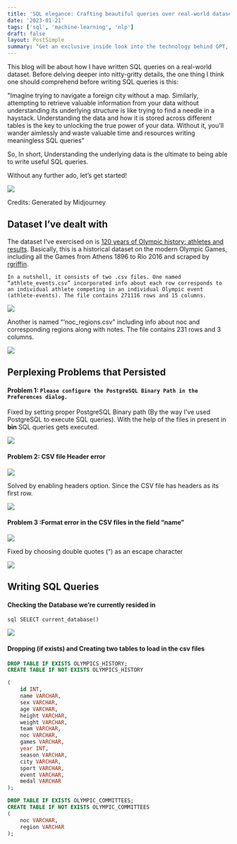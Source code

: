 ```yaml
---
title: 'SQL elegance: Crafting beautiful queries over real-world datasets'
date: '2023-01-21'
tags: ['sql', 'machine-learning', 'nlp']
draft: false
layout: PostSimple
summary: "Get an exclusive inside look into the technology behind GPT, the state-of-the-art language generation AI. Understand the complex mechanisms that power this innovative tool and see how it is revolutionizing the way we write and communicate. Don't miss out on this informative and captivating read."
---
```


This blog will be about how I have written SQL queries on a real-world dataset. Before delving deeper into nitty-gritty details, the one thing I think one should comprehend before writing SQL queries is this: 



"Imagine trying to navigate a foreign city without a map. Similarly, attempting to retrieve valuable information from your data without understanding its underlying structure is like trying to find a needle in a haystack. Understanding the data and how it is stored across different tables is the key to unlocking the true power of your data. Without it, you'll wander aimlessly and waste valuable time and resources writing meaningless SQL queries”



So, In short, Understanding the underlying data is the ultimate to being able to write useful SQL queries. 



Without any further ado, let’s get started!



![](https://lh4.googleusercontent.com/oEbP4JUbY3yqLfUa9W3PAw7m9ccx1tsts_vxr58t_NkFbqLnEKVufq5pZFzDm1f1-VQ5BqPRQhcSAd_9sftg5UdNnS1jzuc7p_drdz2IaDoTJZqAgrP7J3Nzs3ZQQbqiCZqGt4AQQR82uO7Srfwcvhc-YlITYWxz-n7YPK6AdWzKN1_KMKI3c5duddxD6g)

Credits: Generated by Midjourney



## Dataset I’ve dealt with



The dataset I’ve exercised on is [120 years of Olympic history: athletes and results](https://www.kaggle.com/datasets/heesoo37/120-years-of-olympic-history-athletes-and-results?resource=download). Basically, this is a historical dataset on the modern Olympic Games, including all the Games from Athens 1896 to Rio 2016 and scraped by [rgriffin](https://www.kaggle.com/heesoo37).



	In a nutshell, it consists of two .csv files. One named “athlete_events.csv” incorporated info about each row corresponds to an individual athlete competing in an individual Olympic event (athlete-events). The file contains 271116 rows and 15 columns. 



![](https://lh3.googleusercontent.com/AFwI13On1ITQmHwn9Ezv4osf9Xawj8hBfHoOdYQtu6i6BNwXRSRiGRqiizqn4PY1V7gnrbyCdabhZL_GeTbj2nj0tgo1rErsx7omFI0xZQdfbRR0cFqfaxRNyuXAbYZpLn6E112MsyrclB0cZqhRk9hPScdMQi6HTj60N4f5ed1cXPCQBieHUhwAhBwdkQ)



Another is named “‘noc_regions.csv” including info about noc and corresponding regions along with notes. The file contains 231 rows and 3 columns.

![](https://lh4.googleusercontent.com/-54mVueOScUi2Z5M8EnVh8eh3G4MKmfj7chvEPbsuWVWC4g-7O0jq0ofoEvqArGRzwlxhYcF_ubB1d0srpXrkteKtI-6EAXc1uDA-UY_It-u75GpVIKxXG2QbRnXTw7UjaZUQ6JT866FfmL7O6xqj6BFOt7L9vYoVBunq6UK_DOMZXzerFHqjA6WY2PJFw)



## Perplexing Problems that Persisted



#### Problem 1: `Please configure the PostgreSQL Binary Path in the Preferences dialog.`



Fixed by setting proper PostgreSQL Binary path (By the way I’ve used PostgreSQL to execute SQL queries). With the help of the files in present in **bin** SQL queries gets executed.



![](https://lh3.googleusercontent.com/vvr8hb6LtxBPrWKbQj2KpPrtXBce7yjlBIqyjzx-Prjteydj8MCwIGuogsCwodP4zBbDXd_2XX_k8kJf3He_VD7lBJ-jPuCmFXmtVjjqkbWWoJH76PEZHjM-LJ2Kv4J-dNySOE1sN7KG_ARQiKygvdlqS3j11LZcFkL-zveT5JQXIK_mfBr_aSyFH4cwUw)



#### Problem 2: CSV file Header error 

![](https://lh3.googleusercontent.com/Wy6fbWXz6BcBQHey-n3pbRnUtjx_lbqa53wI5rFtZk5DJobh5ximLdjY8UVN4tt0mLbi7XawXl2yh1wt_UwbpQbNcPYCk-r5emcRrdWZoD4GN2dvx3_UASQED3TjIay2jMfL3zBJ7NS5mz5TKaHvLtQEV3pJD1YcMw1JJzEIAnlc8pQ5_c5INGsUMm2U6w)



Solved by enabling headers option. Since the CSV file has headers as its first row. 

![](https://lh6.googleusercontent.com/zX0nX2Ux5t2Vh8-ZMQHmiM1-xO53ey7RnRZYYc-VwzR8hLIQFXgQppc72R2tauj9JZ_HnqBjSNoT7TeOlhpePu_fgL1htTkRiQlP7vzyGl7tAs7H-HHxEDgYUUfdfuXcWVccVlpSRfIDG-B02NwKJSG3PSEXfNaUHF4sPUdB2U9Z7JEymossUjcb1a9PQw)




#### Problem 3 :Format error in the CSV files in the field “name”

![](https://lh6.googleusercontent.com/ROcwNz8nNvmywHO4HJAD6Bjy4Rbvk2Bkt-FkPOz2ybBQpbIoqKHFOhuina3xtWYi41NMTSXyJVj8cYRWzcfoF-rkxMwF3M_-3xernkpisNthDCnyu_lbIPF6ThjLy_XyRzWLbrUa09i_UnKHTfeDOGYION3jcVMtkleBSq6VGyyxkGSUHX8lsWyedd-dFg)



Fixed by choosing double quotes (“) as an escape character




![](https://lh3.googleusercontent.com/p5N5zpG7CjUqHgn6FHB1NcCAxmEA9vjfZa7IRFPNE1kfZL-EFR6eG3u9ZOPcVyVjAvOK4l9IUkZ4dJS9Qgo8R_e3QAUMeKXsx5VkNHvfhsESmHa7QtkhNgphWZzqS07LWjIkQPywEp8-6YnAYQr8L7Rrl9nH9AeJenjvKw5jQGtgjHc-8puykVrJTrbd0A)



## Writing SQL Queries

#### Checking the Database we’re currently resided in

```sql SELECT current_database()```

![](https://lh3.googleusercontent.com/oyK7eytArOlxJPwSlqm54sgUhpT8lngD6JJMWBQ4FQ75qbeecl_nzTuFzYsm9CaHAr8C-V2UNwpecfiknBygEs8s5r8RKHfDEqSSl-yALI3ByYPu3G3V4kI-BjJg9CbHbU3q-HwcfRzfg0H-LJVGYowE-MsjWSlkY8MqaPp4fkQrKQqrZqkNcNiAme7-VA)

#### Dropping (if exists) and Creating two tables to load in the csv files

```sql
DROP TABLE IF EXISTS OLYMPICS_HISTORY;
CREATE TABLE IF NOT EXISTS OLYMPICS_HISTORY

(
	id INT,
	name VARCHAR,
	sex VARCHAR,
	age VARCHAR,
	height VARCHAR, 
	weight VARCHAR,
	team VARCHAR,
	noc VARCHAR,
	games VARCHAR,
	year INT,
	season VARCHAR,
	city VARCHAR,
	sport VARCHAR,
	event VARCHAR,
	medal VARCHAR	
);

DROP TABLE IF EXISTS OLYMPIC_COMMITTEES;
CREATE TABLE IF NOT EXISTS OLYMPIC_COMMITTEES
(
	noc VARCHAR,
	region VARCHAR
);
```

